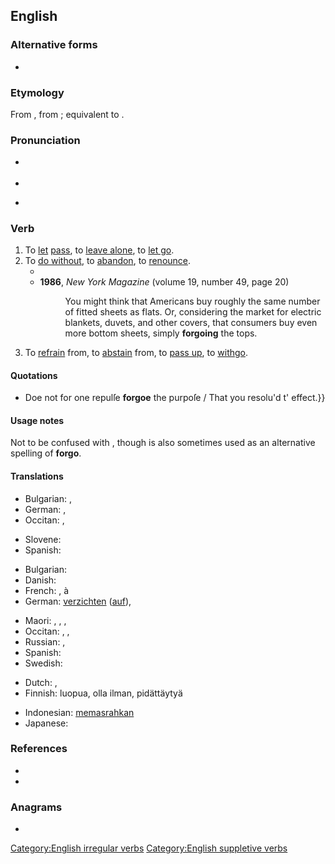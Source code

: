 {{also|forgó}}
==English==

===Alternative forms===
* {{alter|en|forego||proscribed}}

===Etymology===
From {{inh|en|enm|forgon|t=to go by, pass up}}, from {{inh|en|ang|forgān|t=to go away, forgo}}; equivalent to {{pre|en|for|go}}.

===Pronunciation===
* {{a|UK}} {{IPA|en|/fɔːˈɡəʊ/}}
* {{audio|en|LL-Q1860 (eng)-Vealhurl-forgo.wav|Audio (RP)}}
* {{a|GA}} {{IPA|en|/fɔɹˈɡoʊ/}}

===Verb===
{{en-verb|forgoes|forgoing|forwent|forgone}} {{tlb|en|transitive}}

# To [[let]] [[pass]], to [[leave alone]], to [[let go]].
# To [[do without]], to [[abandon]], to [[renounce]].
#* {{quote-journal|en|year=1960|month=February|title=Talking of Trains|journal=Trains Illustrated|page=67|text=Mr. Hoyle, who does not believe many multiple-unit diesel services on secondary routes will resist for ever the road transport challenge, would '''forgo''' passenger traffic altogether on a little-used route in order to improve the quality of the freight working and reduce its costs by equating the average speed of all trains on the line concerned.}}
#* '''1986''', ''New York Magazine'' (volume 19, number 49, page 20)
#*: You might think that Americans buy roughly the same number of fitted sheets as flats. Or, considering the market for electric blankets, duvets, and other covers, that consumers buy even more bottom sheets, simply '''forgoing''' the tops.
# To [[refrain]] from, to [[abstain]] from, to [[pass up]], to [[withgo]].
#: {{ux|en|I wouldn't '''forgo''' something, unless I'm convinced that it's detrimental in some way or another.}}

====Quotations====
* {{RQ:Shakespeare Tempest|III|iii|page=13|passage={{...}}Doe not for one repulſe '''forgoe''' the purpoſe / That you resolu'd t' effect.}}

====Usage notes====
Not to be confused with {{m|en|forego||go before}}, though {{m|en|forego||do without}} is also sometimes used as an alternative spelling of '''forgo'''.

====Translations====
{{trans-top|to let pass}}
* Bulgarian: {{t|bg|отказвам се|sc=Cyrl}}, {{t+|bg|изоставям|sc=Cyrl}}
* German: {{t+|de|auslassen}}, {{t+|de|unterlassen}}
* Occitan: {{t+|oc|renonciar}}, {{t+|oc|daissar}}
{{trans-mid}}
* Slovene: {{t|sl|odpovedati se čemu}}
* Spanish: {{t|es|pasar por alto}}
{{trans-bottom}}

{{trans-top|to do without}}
* Bulgarian: {{t|bg|минавам без|sc=Cyrl}}
* Danish: {{t|da|undvære}}
* French: {{t+|fr|se passer de}}, {{t+|fr|renoncer}} à
* German: [[verzichten]] ([[auf]]), {{t+|de|entsagen}}
{{trans-mid}}
* Maori: {{t|mi|whakamahue}}, {{t|mi|whakakore}}, {{t|mi|whakarere}}, {{t|mi|waiho}}
* Occitan: {{t+|oc|abandonar}}, {{t|oc|deissar}}, {{t+|oc|renonciar}}
* Russian: {{t+|ru|отка́зываться}}, {{t+|ru|возде́рживаться}}
* Spanish: {{t|es|dejar de lado}}
* Swedish: {{t|sv|avstå från}}
{{trans-bottom}}

{{checktrans-top}}
* Dutch: {{t|nl|laten voorbijgaan}}, {{t+|nl|passen}}
* Finnish: luopua, olla ilman, pidättäytyä
{{trans-mid}}
* Indonesian: [[pasrah|memasrahkan]]
* Japanese: {{t+|ja|諦める|tr=[[あきらめる]], akirameru}}
{{trans-bottom}}

===References===
* {{R:Century 1911}}
* {{R:Webster 1913}}

===Anagrams===
* {{anagrams|en|a=fgoor|go for}}

[[Category:English irregular verbs]]
[[Category:English suppletive verbs]]